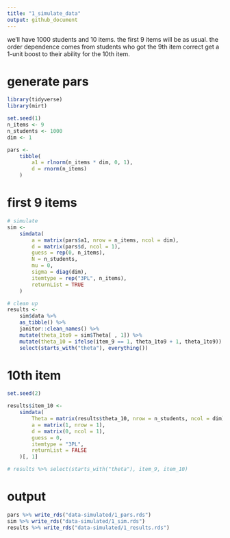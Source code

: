 ```yaml
---
title: "1_simulate_data"
output: github_document
---
```


we'll have 1000 students and 10 items. the first 9 items will be as usual. the order dependence comes from students who got the 9th item correct get a 1-unit boost to their ability for the 10th item. 

# generate pars

```r
library(tidyverse)
library(mirt)

set.seed(1)
n_items <- 9
n_students <- 1000
dim <- 1

pars <-
    tibble(
        a1 = rlnorm(n_items * dim, 0, 1),
        d = rnorm(n_items)
    )
```

# first 9 items

```r
# simulate
sim <- 
    simdata(
        a = matrix(pars$a1, nrow = n_items, ncol = dim),
        d = matrix(pars$d, ncol = 1),
        guess = rep(0, n_items),
        N = n_students,
        mu = 0,
        sigma = diag(dim),
        itemtype = rep("3PL", n_items),
        returnList = TRUE
    )

# clean up
results <- 
    sim$data %>% 
    as_tibble() %>% 
    janitor::clean_names() %>% 
    mutate(theta_1to9 = sim$Theta[ , 1]) %>% 
    mutate(theta_10 = ifelse(item_9 == 1, theta_1to9 + 1, theta_1to9)) %>% 
    select(starts_with("theta"), everything())
```

# 10th item

```r
set.seed(2)

results$item_10 <- 
    simdata(
        Theta = matrix(results$theta_10, nrow = n_students, ncol = dim),
        a = matrix(1, nrow = 1),
        d = matrix(0, ncol = 1),
        guess = 0,
        itemtype = "3PL",
        returnList = FALSE
    )[, 1]

# results %>% select(starts_with("theta"), item_9, item_10)
```

# output

```r
pars %>% write_rds("data-simulated/1_pars.rds")
sim %>% write_rds("data-simulated/1_sim.rds")
results %>% write_rds("data-simulated/1_results.rds")
```


